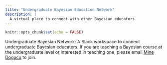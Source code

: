 ```yaml
---
title: "Undergraduate Bayesian Education Network"
description: |
  A virtual place to connect with other Bayesian educators
---
```


```r
knitr::opts_chunk$set(echo = FALSE)
```

Undergraduate Bayesian Network: A Slack workspace to connect undergraduate Bayesian educators. If you are teaching a Bayesian course at the undergraduate level or interested in teaching one, please email [Mine Dogucu](https://www.minedogucu.com){target="_blank"} to join.  
